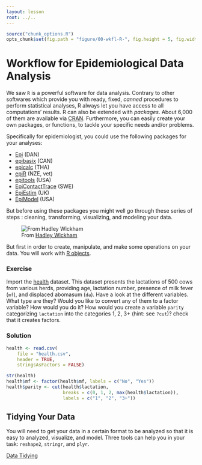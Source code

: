 ```yaml
---
layout: lesson
root: ../..
---
```


```r
source("chunk_options.R")
opts_chunk$set(fig.path = "figure/00-wkfl-R-", fig.height = 5, fig.width = 10)
```


# Workflow for Epidemiological Data Analysis

We saw `R` is a powerful software for data analysis. Contrary to other softwares
which provide you with ready, fixed, *canned* procedures to perform statistical
analyses, R always let you have access to all computations' results. R can also be
extended with *packages*. About 6,000 of them are available via
[CRAN](http://cran.r-project.org/web/packages/). Furthermore, you can easily
create your own packages, or functions, to tackle your specific needs and/or
problems.

Specifically for epidemiologist, you could use the following packages for your
analyses:

- [Epi](http://cran.r-project.org/web/packages/Epi/index.html) (DAN)
- [epibasix](http://cran.r-project.org/web/packages/epibasix/index.html) (CAN)
- [epicalc](http://cran.r-project.org/web/packages/epicalc/index.html) (THA)
- [epiR](http://cran.r-project.org/web/packages/epiR/index.html) (NZE, vet)
- [epitools](http://cran.r-project.org/web/packages/epitools/index.html) (USA)
- [EpiContactTrace](http://cran.r-project.org/web/packages/EpiContactTrace/index.html) (SWE)
- [EpiEstim](http://cran.r-project.org/web/packages/EpiEstim/index.html) (UK)
- [EpiModel](http://cran.r-project.org/web/packages/EpiModel/index.html) (USA)

But before using these packages you might well go through these series of steps :
cleaning, transforming, visualizing, and modeling your data.

![From [Hadley Wickham](http://vita.had.co.nz/papers/tidy-data-pres.pdf)](figure/clean.png)

But first in order to create, manipulate, and make some operations on your
data. You will work with [R objects](01-data-structures.html).

### Exercise

Import the [health](health.csv) dataset. This dataset presents the lactations of
500 cows from various herds, providing age, lactation number, presence of milk
fever (`mf`), and displaced abomasum (`da`). Have a look at the different
variables. What type are they? Would you like to convert any of them to a factor
variable? How would you do it? How would you create a variable `parity`
categorizing `lactation` into the categories 1, 2, 3+ (hint: see `?cut`)? check
that it creates factors.

### Solution

```r
health <- read.csv(
    file = "health.csv",
    header = TRUE,
    stringsAsFactors = FALSE)

str(health)
health$mf <- factor(health$mf, labels = c("No", "Yes"))
health$parity <- cut(health$lactation,
                     breaks = c(0, 1, 2, max(health$lactation)),
                     labels = c("1", "2", "3+"))
```

## Tidying Your Data

You will need to get your data in a certain format to be analyzed so that it is
easy to analyzed, visualize, and model. Three tools can help you in your task:
`reshape2`, `stringr`, and `plyr`.

[Data Tidying](02-tidy.Rmd)
